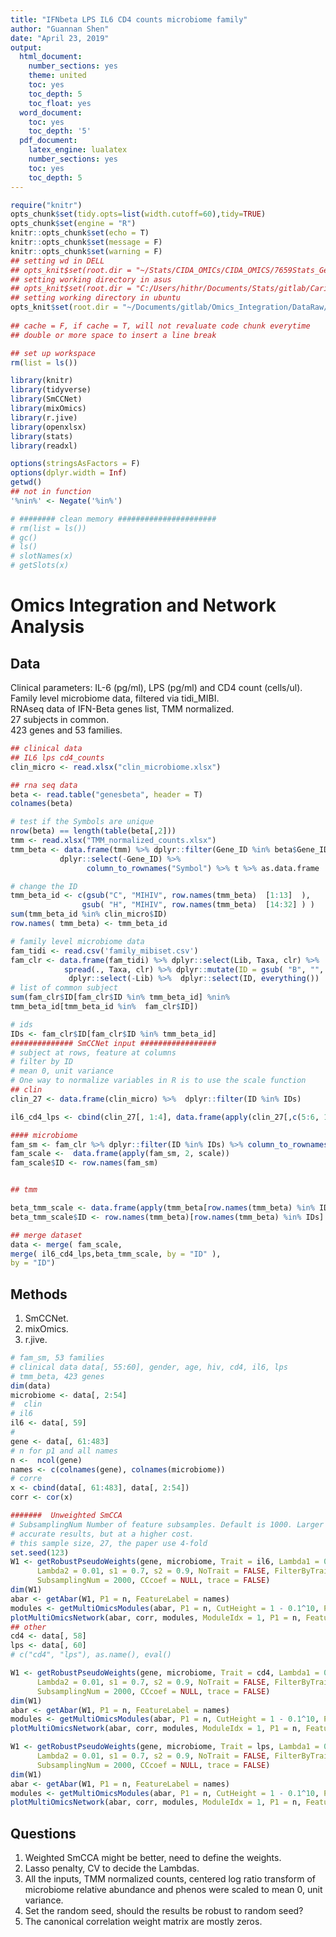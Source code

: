 ```yaml
---
title: "IFNbeta LPS IL6 CD4 counts microbiome family"
author: "Guannan Shen"
date: "April 23, 2019"
output: 
  html_document:
    number_sections: yes
    theme: united
    toc: yes
    toc_depth: 5
    toc_float: yes
  word_document:
    toc: yes
    toc_depth: '5'
  pdf_document:
    latex_engine: lualatex
    number_sections: yes
    toc: yes
    toc_depth: 5
---
```


```r
require("knitr")
opts_chunk$set(tidy.opts=list(width.cutoff=60),tidy=TRUE)
opts_chunk$set(engine = "R")
knitr::opts_chunk$set(echo = T)
knitr::opts_chunk$set(message = F)
knitr::opts_chunk$set(warning = F)
## setting wd in DELL
## opts_knit$set(root.dir = "~/Stats/CIDA_OMICs/CIDA_OMICS/7659Stats_Genetics/HW5/")
## setting working directory in asus 
## opts_knit$set(root.dir = "C:/Users/hithr/Documents/Stats/gitlab/Cario_RNASeq_Microbiom_Inte/DataRaw/") 
## setting working directory in ubuntu
opts_knit$set(root.dir = "~/Documents/gitlab/Omics_Integration/DataRaw/hiv_infected_un/")
                                                 
## cache = F, if cache = T, will not revaluate code chunk everytime
## double or more space to insert a line break
```



```r
## set up workspace
rm(list = ls())

library(knitr)
library(tidyverse)
library(SmCCNet)
library(mixOmics)
library(r.jive)
library(openxlsx)
library(stats)
library(readxl)

options(stringsAsFactors = F)
options(dplyr.width = Inf)
getwd()
## not in function
'%nin%' <- Negate('%in%')

# ######## clean memory ######################
# rm(list = ls())
# gc()
# ls()
# slotNames(x)
# getSlots(x)

```

# Omics Integration and Network Analysis

## Data
Clinical parameters: IL-6 (pg/ml), LPS (pg/ml) and CD4 count (cells/ul).  
Family level microbiome data, filtered via tidi_MIBI.  
RNAseq data of IFN-Beta genes list, TMM normalized.  
27 subjects in common.  
423 genes and 53 families. 

```r
## clinical data 
## IL6 lps cd4_counts
clin_micro <- read.xlsx("clin_microbiome.xlsx")

## rna seq data 
beta <- read.table("genesbeta", header = T)
colnames(beta)

# test if the Symbols are unique
nrow(beta) == length(table(beta[,2]))
tmm <- read.xlsx("TMM_normalized_counts.xlsx")
tmm_beta <- data.frame(tmm) %>% dplyr::filter(Gene_ID %in% beta$Gene_ID ) %>% 
           dplyr::select(-Gene_ID) %>% 
                 column_to_rownames("Symbol") %>% t %>% as.data.frame

# change the ID
tmm_beta_id <- c(gsub("C", "MIHIV", row.names(tmm_beta)  [1:13]  ),
                gsub( "H", "MIHIV", row.names(tmm_beta)  [14:32] ) )
sum(tmm_beta_id %in% clin_micro$ID)
row.names( tmm_beta) <- tmm_beta_id

# family level microbiome data
fam_tidi <- read.csv('family_mibiset.csv')
fam_clr <- data.frame(fam_tidi) %>% dplyr::select(Lib, Taxa, clr) %>%
            spread(., Taxa, clr) %>% dplyr::mutate(ID = gsub( "B", "",  .$Lib)) %>%
             dplyr::select(-Lib) %>%  dplyr::select(ID, everything())
# list of common subject
sum(fam_clr$ID[fam_clr$ID %in% tmm_beta_id] %nin%
tmm_beta_id[tmm_beta_id %in%  fam_clr$ID])

# ids
IDs <- fam_clr$ID[fam_clr$ID %in% tmm_beta_id]
############## SmCCNet input #################
# subject at rows, feature at columns 
# filter by ID
# mean 0, unit variance 
# One way to normalize variables in R is to use the scale function
## clin
clin_27 <- data.frame(clin_micro) %>%  dplyr::filter(ID %in% IDs) 

il6_cd4_lps <- cbind(clin_27[, 1:4], data.frame(apply(clin_27[,c(5:6, 11)], 2, scale)) )

#### microbiome 
fam_sm <- fam_clr %>% dplyr::filter(ID %in% IDs) %>% column_to_rownames("ID")
fam_scale <-  data.frame(apply(fam_sm, 2, scale))
fam_scale$ID <- row.names(fam_sm)


## tmm

beta_tmm_scale <- data.frame(apply(tmm_beta[row.names(tmm_beta) %in% IDs ,], 2, scale))
beta_tmm_scale$ID <- row.names(tmm_beta)[row.names(tmm_beta) %in% IDs]

## merge dataset
data <- merge( fam_scale, 
merge( il6_cd4_lps,beta_tmm_scale, by = "ID" ),
by = "ID")

```

## Methods
1. SmCCNet.  
2. mixOmics.  
3. r.jive.  

```r
# fam_sm, 53 families
# clinical data data[, 55:60], gender, age, hiv, cd4, il6, lps
# tmm_beta, 423 genes 
dim(data)
microbiome <- data[, 2:54]
#  clin
# il6
il6 <- data[, 59]
#
gene <- data[, 61:483]
# n for p1 and all names
n <-  ncol(gene)
names <- c(colnames(gene), colnames(microbiome))
# corre
x <- cbind(data[, 61:483], data[, 2:54])
corr <- cor(x)

#######  Unweighted SmCCA
# SubsamplingNum Number of feature subsamples. Default is 1000. Larger number leads to more
# accurate results, but at a higher cost.
# this sample size, 27, the paper use 4-fold 
set.seed(123)
W1 <- getRobustPseudoWeights(gene, microbiome, Trait = il6, Lambda1 = 0.01,
      Lambda2 = 0.01, s1 = 0.7, s2 = 0.9, NoTrait = FALSE, FilterByTrait = FALSE,
      SubsamplingNum = 2000, CCcoef = NULL, trace = FALSE)
dim(W1)
abar <- getAbar(W1, P1 = n, FeatureLabel = names)
modules <- getMultiOmicsModules(abar, P1 = n, CutHeight = 1 - 0.1^10, PlotTree = TRUE)
plotMultiOmicsNetwork(abar, corr, modules, ModuleIdx = 1, P1 = n, FeatureLabel = names)
## other
cd4 <- data[, 58]
lps <- data[, 60]
# c("cd4", "lps"), as.name(), eval()

W1 <- getRobustPseudoWeights(gene, microbiome, Trait = cd4, Lambda1 = 0.01,
      Lambda2 = 0.01, s1 = 0.7, s2 = 0.9, NoTrait = FALSE, FilterByTrait = FALSE,
      SubsamplingNum = 2000, CCcoef = NULL, trace = FALSE)
dim(W1)
abar <- getAbar(W1, P1 = n, FeatureLabel = names)
modules <- getMultiOmicsModules(abar, P1 = n, CutHeight = 1 - 0.1^10, PlotTree = TRUE)
plotMultiOmicsNetwork(abar, corr, modules, ModuleIdx = 1, P1 = n, FeatureLabel = names)

W1 <- getRobustPseudoWeights(gene, microbiome, Trait = lps, Lambda1 = 0.01,
      Lambda2 = 0.01, s1 = 0.7, s2 = 0.9, NoTrait = FALSE, FilterByTrait = FALSE,
      SubsamplingNum = 2000, CCcoef = NULL, trace = FALSE)
dim(W1)
abar <- getAbar(W1, P1 = n, FeatureLabel = names)
modules <- getMultiOmicsModules(abar, P1 = n, CutHeight = 1 - 0.1^10, PlotTree = TRUE)
plotMultiOmicsNetwork(abar, corr, modules, ModuleIdx = 1, P1 = n, FeatureLabel = names)

```


## Questions
1. Weighted SmCCA might be better, need to define the weights.  
2. Lasso penalty, CV to decide the Lambdas.  
3. All the inputs, TMM normalized counts, centered log ratio transform of microbiome relative abundance and phenos were scaled to mean 0, unit variance.   
4. Set the random seed, should the results be robust to random seed?  
5. The canonical correlation weight matrix are mostly zeros.  